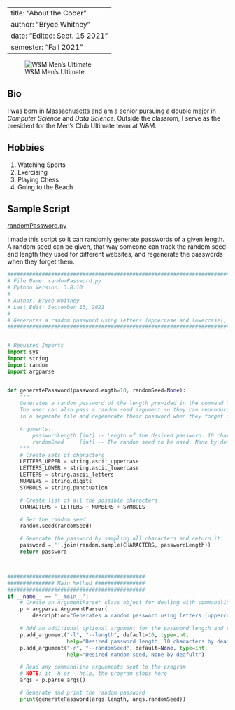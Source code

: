 
---
title: "About the Coder"
author: "Bryce Whitney"
date: "Edited: Sept. 15 2021"
semester: "Fall 2021"
---

![W&M Men's Ultimate](https://cdn.ultiworld.com/wordpress/wp-content/uploads/2018/04/william-mary-mens-logo.jpg)

## Bio
I was born in Massachusetts and am a senior pursuing a double major in *Computer Science* and *Data Science*. 
Outside the classrom, I serve as the president for the Men's Club Ultimate team at W&M. 

##  Hobbies
1. Watching Sports 
2. Exercising 
3. Playing Chess
4. Going to the Beach

## Sample Script
[randomPassword.py](scripts/randomPassword.py)

I made this script so it can randomly generate passwords of a given length. A random seed can be given, that way someone can track the random seed and length they used for different websites, and regenerate the passwords when they forget them. 


```python
#############################################################################################
# File Name: randomPassword.py                                                              #
# Python Version: 3.8.10                                                                    #
#                                                                                           #
# Author: Bryce Whitney                                                                     #
# Last Edit: September 15, 2021                                                             #
#                                                                                           #
# Generates a random password using letters (uppercase and lowercase), numbers, and symbols #
#############################################################################################


# Required Imports
import sys
import string
import random
import argparse


def generatePassword(passwordLength=10, randomSeed=None):
    """
    Generates a random password of the length provided in the command line. If no length is given, the default is 8 characters. 
    The user can also pass a random seed argument so they can reproduce their results. This way they can track the seeds they used
    in a seperate file and regenerate their password when they forget it. 

    Arguments:
        passwordLength [int] -- Length of the desired password. 10 characters by deafult. 
        randomSeed     [int] -- The random seed to be used. None by deafult.
    """
    # Create sets of characters
    LETTERS_UPPER = string.ascii_uppercase
    LETTERS_LOWER = string.ascii_lowercase
    LETTERS = string.ascii_letters
    NUMBERS = string.digits
    SYMBOLS = string.punctuation

    # Create list of all the possible characters
    CHARACTERS = LETTERS + NUMBERS + SYMBOLS

    # Set the random seed
    random.seed(randomSeed)

    # Generate the password by sampling all characters and return it
    password = ''.join(random.sample(CHARACTERS, passwordLength))
    return password



############################################
############### Main Method ################
############################################
if __name__ == '__main__':
    # Create an ArgumentParser class object for dealing with commandline args
    p = argparse.ArgumentParser(
        description="Generates a random password using letters (uppercase and lowercase), numbers, and symbols.")

    # Add an additional optional argument for the password length and random seed
    p.add_argument("-l", "--length", default=10, type=int,
                   help="Desired password length, 10 characters by deafult")
    p.add_argument("-r", "--randomSeed", default=None, type=int,
                   help="Desired random seed, None by deafult")

    # Read any commandline arguements sent to the program
    # NOTE: if -h or --help, the program stops here
    args = p.parse_args()

    # Generate and print the random password
    print(generatePassword(args.length, args.randomSeed))
```
